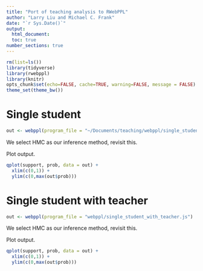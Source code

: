 ```yaml
---
title: "Port of teaching analysis to RWebPPL"
author: "Larry Liu and Michael C. Frank"
date: "`r Sys.Date()`"
output: 
  html_document:
  toc: true
number_sections: true
---
```

  
```r
rm(list=ls())
library(tidyverse)
library(rwebppl)
library(knitr)
opts_chunk$set(echo=FALSE, cache=TRUE, warning=FALSE, message = FALSE)
theme_set(theme_bw())
```

# Single student

```r
out <- webppl(program_file = "~/Documents/teaching/webppl/single_student.js", packages = "~/Documents/teaching/webppl/node_modules/webppl-compute-digamma")
```

We select HMC as our inference method, revisit this. 

Plot output. 

```r
qplot(support, prob, data = out) + 
  xlim(c(0,1)) + 
  ylim(c(0,max(out$prob)))
```

# Single student with teacher

```r
out <- webppl(program_file = "webppl/single_student_with_teacher.js")
```

We select HMC as our inference method, revisit this. 

Plot output. 

```r
qplot(support, prob, data = out) + 
  xlim(c(0,1)) + 
  ylim(c(0,max(out$prob)))
```
